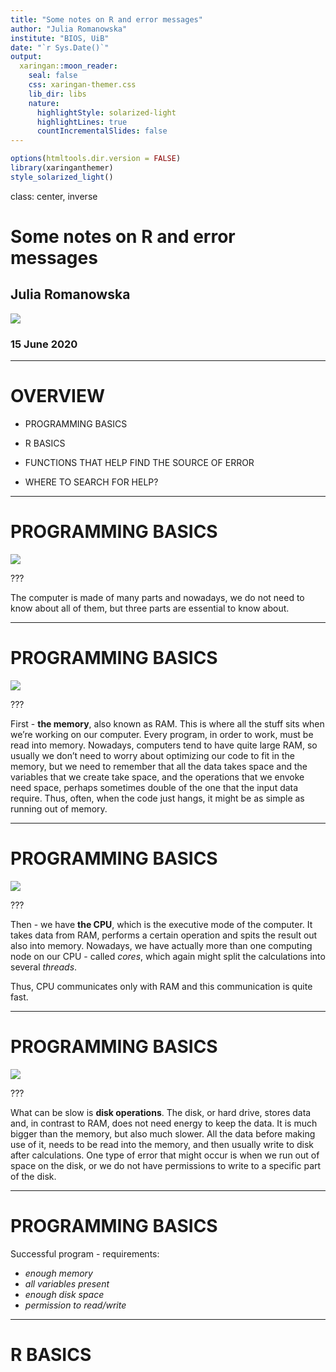 ```yaml
---
title: "Some notes on R and error messages"
author: "Julia Romanowska"
institute: "BIOS, UiB"
date: "`r Sys.Date()`"
output:
  xaringan::moon_reader:
    seal: false
    css: xaringan-themer.css
    lib_dir: libs
    nature:
      highlightStyle: solarized-light
      highlightLines: true
      countIncrementalSlides: false
---
```


```r
options(htmltools.dir.version = FALSE)
library(xaringanthemer)
style_solarized_light()
```

class: center, inverse

# Some notes on R and error messages

## Julia Romanowska

![](R-Ladies-horiz-bergen_cropped_small.png)

### 15 June 2020

---

# OVERVIEW

- PROGRAMMING BASICS
    <!-- - CPU, disk, memory = computer -->
    <!-- - memory mapping -->
    <!-- - code can crash due to lack of memory -->
- R BASICS
    <!-- - variable -->
    <!-- - function -->
    <!-- - argument -->
    <!-- - object ~ closure -->
    <!-- - what happens under the hood? -->
    <!-- - ?? lazy evaluation ?? -->
    <!-- - !! __environment__ !! -->
    <!--   - very important when writing functions -->
    <!--   - also important when knitting Rmarkdown file -->
    <!--   - sometimes it helps to solve a problem by restarting R and re-running the code -->

- FUNCTIONS THAT HELP FIND THE SOURCE OF ERROR
    <!-- - ``traceback()`` -->
    <!-- - ``browser()`` -->
    <!-- - from the ``rlang`` package: ``last_error()``, ``last_trace()``, and ``trace_back()`` -->

- WHERE TO SEARCH FOR HELP?
    <!-- - manual pages: https://aosmith.rbind.io/2020/04/28/r-documentation/ -->
    <!-- - cheatsheets -->
    <!-- - RStudio webpages -->
    <!-- - RLadies slack -->
    <!-- - stackoverflow -->

---

# PROGRAMMING BASICS

![](computer_parts.jpg)

???

The computer is made of many parts and nowadays, we do not need to know about
all of them, but three parts are essential to know about.

---

# PROGRAMMING BASICS

![](computer_parts2.jpg)

???

First - **the memory**, also known as RAM. This is where all the stuff sits
when we're working on our computer. Every program, in order to work, must
be read into memory. Nowadays, computers tend to have quite large RAM, so
usually we don't need to worry about optimizing our code to fit in the memory,
but we need to remember that all the data takes space and the variables that
we create take space, and the operations that we envoke need space, perhaps
sometimes double of the one that the input data require. Thus, often, when
the code just hangs, it might be as simple as running out of memory.

---

# PROGRAMMING BASICS

![](computer_parts3.jpg)


???

Then - we have **the CPU**, which is the executive mode of the computer. It
takes data from RAM, performs a certain operation and spits the result out also
into memory. Nowadays, we have actually more than one computing node on our
CPU - called _cores_, which again might split the calculations into several
_threads_.

Thus, CPU communicates only with RAM and this communication is quite fast.

---

# PROGRAMMING BASICS

![](computer_parts4.jpg)

???

What can be slow is **disk operations**. The disk, or hard drive, stores data
and, in contrast to RAM, does not need energy to keep the data. It is much
bigger than the memory, but also much slower. All the data before making use of
it, needs to be read into the memory, and then usually write to disk after
calculations. One type of error that might occur is when we run out of space on
the disk, or we do not have permissions to write to a specific part of the disk.

---

# PROGRAMMING BASICS

Successful program - requirements:

- _enough memory_
- _all variables present_
- _enough disk space_
- _permission to read/write_

---

# R BASICS


